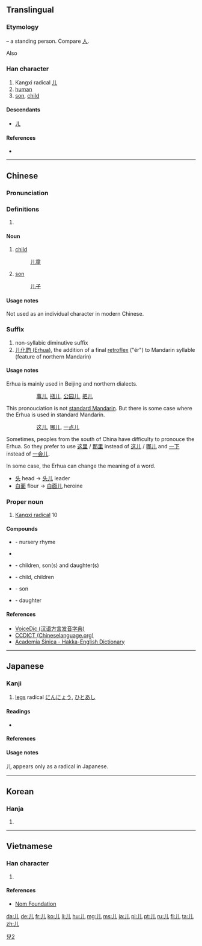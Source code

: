 {{also|兒|几}}
==Translingual==
{{stroke order|type=animate}}
{{ja-forms|儿[[児]]|儿儿|儿[[兒]]}}
===Etymology===
{{liushu|p}} – a standing person. Compare [[人]].

Also {{Han simp|兒|f=臼|t=&nbsp;}}

{{Han etyl}}

===Han character===
{{Han char|rn=10|rad=儿|as=00|sn=2|four=2201<sub>0</sub>|canj=中山 (LU)|ids=⿰[[丿]][[乚]]}}

# Kangxi radical [[Index:Chinese radical/儿|儿]]
# [[human]]
# [[son]], [[child]] {{qualifier|as simplification of 兒}}

====Descendants====
*[[ㄦ]]

====References====
* {{Han ref|kx=0123.010|dkj=01336|dj=0257.210|hdz=10264.040|uh=513F|ud=20799|bh=A449|bd=42057}}

----

==Chinese==
{{zh-hanzi-box|[[儿]]|[[兒]]}}

===Pronunciation===
{{zh-pron
|m=ér,rén
|c=jan4
|h=pfs=yîn;gd=ngin<sup>2</sup>, zin<sup>2</sup> [Hailu];hpy=
|mn=lî/lîn
|w=
|mc=
|oc=
|ma=|ma2=
|cat=
}}

===Definitions===
{{zh-pos}}

# {{defn|Han|sort=儿00}}

====Noun====
{{cmn-noun|s|pin=ér|pint=er2|tra=兒|sim=儿}}

# [[child]]
#: [[儿童]] 
# [[son]]
#: [[儿子]]

====Usage notes====
Not used as an individual character in modern Chinese.

===Suffix===
{{cmn-suf|s|pin=r|pint=r5|tra=兒|sim=儿}}

# non-syllabic diminutive suffix
# [[w:Erhua|儿化韵 (Erhua)]], the addition of a final [[retroflex]] ("ér") to Mandarin syllable (feature of northern Mandarin)

====Usage notes====
Erhua is mainly used in Beijing and northern dialects.
:: [[事儿]], [[瓶儿]], [[公园儿]], [[把儿]]
This pronouciation is not [[w:Standard_Chinese|standard Mandarin]]. But there is some case where the Erhua is used in standard Mandarin.
:: [[这儿]], [[哪儿]], [[一点儿]]
Sometimes, peoples from the south of China have difficulty to pronouce the Erhua. So they prefer to use [[这里]] / [[那里]] instead of [[这儿]] / [[哪儿]] and [[一下]] instead of [[一会儿]].
 
In some case, the Erhua can change the meaning of a word.
* [[头]] head  -> [[头儿]] leader
*  [[白面]] flour -> [[白面儿]] heroine

===Proper noun===
{{cmn-proper noun|s|pin=r|pint=r5|tra=兒|sim=儿}}

# [[w:Kangxi_radical|Kangxi radical]] 10

====Compounds====
* {{l|cmn|儿歌|tr=érgē}} - nursery rhyme
* {{l|cmn|儿化|tr=érhuà}}
* {{l|cmn|儿女|tr=érnǚ}} - children, son(s) and daughter(s)
* {{l|cmn|儿童|tr=értóng}} - child, children
* {{l|cmn|儿子|tr=érzi}} - son
* {{l|cmn|女儿|tr=nǚ'ér}} - daughter

====References====
*[http://cn.voicedic.com/ VoiceDic (汉语方言发音字典)]
*[http://www.chineselanguage.org/dictionaries/?mode=view&module=chardict&query=%E5%84%BF CCDICT (Chineselanguage.org)]
*[http://minhakka.ling.sinica.edu.tw/bkg/hakyin/search.php?DETAIL=1&LIMIT=id=57432&dbname=su_tian_1&graph=2 Academia Sinica - Hakka-English Dictionary]

----

==Japanese==
{{ja-forms|[[児]]|[[儿]]|[[兒]]}}

===Kanji===
{{ja-kanji|grade=r|rs=儿00}}

# [[legs]] radical [[にんにょう]], [[ひとあし]]

====Readings====
* {{ja-readings|on=[[じん]] (jin), [[にん]] (nin)|kun=[[がい]] (gai), [[にんにょう]] (ninnyou)}}

====References====
{{ja-kref
|jis= 5139
|ku= 4925
|shift= 9958
|euc= D1B9
|freq= ''radical''
|nelson= ''not listed''
|newnelson= 340
|halpern= 4
|kld= ''not listed''
|heisig= ''not listed''
|tuttle= 0a2.2
}}

====Usage notes====
儿 appears only as a radical in Japanese.

[[Category:CJKV characters simplified differently in Japan and China|兒2]]

----

==Korean==

===Hanja===
{{ko-hanja|hangeul=[[인]], [[궤]]|rv=in, gwe|mr=in, kwe}}

# {{defn|lang=ko|sort=儿00}}

----

==Vietnamese==

===Han character===
{{vi-hantu|[[nhân]], [[nhi]]|rs=儿00}}

# {{defn|lang=vi|sort=儿00}}

====References====
*[http://nomfoundation.org/common/nom_details.php?codepoint=513f Nom Foundation]

[[da:儿]]
[[de:儿]]
[[fr:儿]]
[[ko:儿]]
[[li:儿]]
[[hu:儿]]
[[mg:儿]]
[[ms:儿]]
[[ja:儿]]
[[pl:儿]]
[[pt:儿]]
[[ru:儿]]
[[fi:儿]]
[[ta:儿]]
[[zh:儿]]